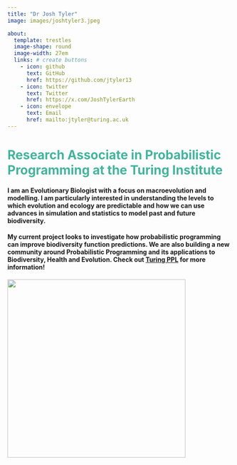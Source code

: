 ```yaml
---
title: "Dr Josh Tyler"
image: images/joshtyler3.jpeg

about: 
  template: trestles 
  image-shape: round
  image-width: 27em
  links: # create buttons
    - icon: github
      text: GitHub
      href: https://github.com/jtyler13
    - icon: twitter
      text: Twitter
      href: https://x.com/JoshTylerEarth
    - icon: envelope
      text: Email
      href: mailto:jtyler@turing.ac.uk
---
```


# Research Associate in Probabilistic Programming at the Turing Institute {style="color: #45B39D"}

#### I am an Evolutionary Biologist with a focus on macroevolution and modelling. I am particularly interested in understanding the levels to which evolution and ecology are predictable and how we can use advances in simulation and statistics to model past and future biodiversity.

#### My current project looks to investigate how probabilistic programming can improve biodiversity function predictions. We are also building a new community around Probabilistic Programming and its applications to Biodiversity, Health and Evolution. Check out [Turing PPL](https://turingppl.github.io/) for more information!

![](images/lab_logo.png){fig-align="center" width="400"}

